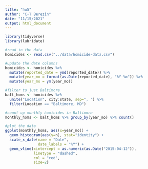 ```yaml
---
title: "hw5"
author: "C-T Berezin"
date: "11/15/2021"
output: html_document
---
```


```r
library(tidyverse)
library(lubridate)
```

```r
#read in the data
homicides <- read.csv("../data/homicide-data.csv")
```

```r
#update the date columns
homicides <- homicides %>% 
  mutate(reported_date = ymd(reported_date)) %>% 
  mutate(year_mo = format(as.Date(reported_date), "%Y-%m")) %>% 
  mutate(year_mo = ym(year_mo))
```

```r
#filter to just Baltimore
balt_homs <- homicides %>% 
  unite("Location", city:state, sep=", ") %>% 
  filter(Location == "Baltimore, MD")
```

```r
#count up monthly homicides in Baltimore
monthly_homs <- balt_homs %>% group_by(year_mo) %>% count()
```

```r
#plot the data
ggplot(monthly_homs, aes(x=year_mo)) +
  geom_histogram(aes(y=n), stat="identity") +
  scale_x_date(name = "Date",
               date_labels = "%Y") +
  geom_vline(xintercept = as.numeric(as.Date("2015-04-12")),
             linetype = "dashed",
             col = "red",
             size=2)
```

